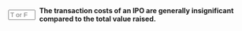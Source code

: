 ::: {.question-block}

<form onsubmit="event.preventDefault(); checkAnswerBox('q41','F')" style="display: flex; align-items: center; gap: 8px;">
<input type="text" id="q41" name="q41" maxlength="1" placeholder="T or F"
         style="width: 55px;" data-correct-answer="F" /> <label for="q41"><strong>The transaction costs of an IPO are generally insignificant compared to the total value raised.</strong></label>
</form>

<div id="feedback-q41" class="feedback" data-status="" style="display:none;">
The sentence is FALSE: The transaction costs of an IPO are typically significant, representing a considerable percentage of the gross proceeds raised.
</div>
:::
